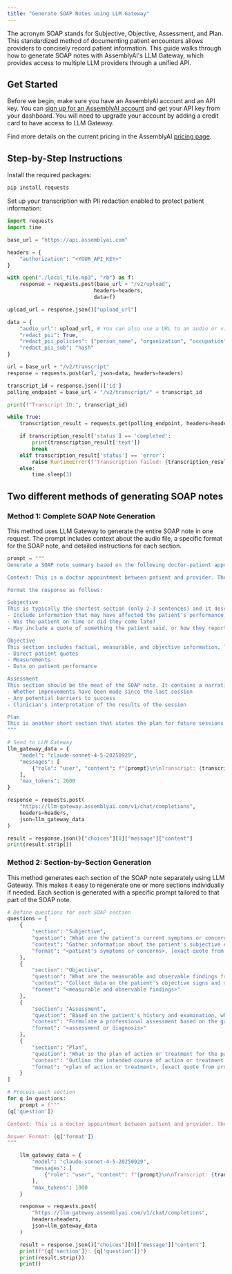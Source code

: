 ```yaml
---
title: "Generate SOAP Notes using LLM Gateway"
---
```


The acronym SOAP stands for Subjective, Objective, Assessment, and Plan. This standardized method of documenting patient encounters allows providers to concisely record patient information. This guide walks through how to generate SOAP notes with AssemblyAI's LLM Gateway, which provides access to multiple LLM providers through a unified API.

## Get Started

Before we begin, make sure you have an AssemblyAI account and an API key. You can [sign up for an AssemblyAI account](https://www.assemblyai.com/app) and get your API key from your dashboard. You will need to upgrade your account by adding a credit card to have access to LLM Gateway.

Find more details on the current pricing in the AssemblyAI [pricing page](https://www.assemblyai.com/pricing).

## Step-by-Step Instructions

Install the required packages:

```bash
pip install requests
```

Set up your transcription with PII redaction enabled to protect patient information:

```python
import requests
import time

base_url = "https://api.assemblyai.com"

headers = {
    "authorization": "<YOUR_API_KEY>"
}

with open("./local_file.mp3", "rb") as f:
    response = requests.post(base_url + "/v2/upload",
                            headers=headers,
                            data=f)

upload_url = response.json()["upload_url"]

data = {
    "audio_url": upload_url, # You can also use a URL to an audio or video file on the web
    "redact_pii": True,
    "redact_pii_policies": ["person_name", "organization", "occupation"],
    "redact_pii_sub": "hash"
}

url = base_url + "/v2/transcript"
response = requests.post(url, json=data, headers=headers)

transcript_id = response.json()['id']
polling_endpoint = base_url + "/v2/transcript/" + transcript_id

print(f"Transcript ID:", transcript_id)

while True:
    transcription_result = requests.get(polling_endpoint, headers=headers).json()

    if transcription_result['status'] == 'completed':
        print(transcription_result['text'])
        break
    elif transcription_result['status'] == 'error':
        raise RuntimeError(f"Transcription failed: {transcription_result['error']}")
    else:
        time.sleep(3)
```

## Two different methods of generating SOAP notes

### Method 1: Complete SOAP Note Generation

This method uses LLM Gateway to generate the entire SOAP note in one request. The prompt includes context about the audio file, a specific format for the SOAP note, and detailed instructions for each section.

```python
prompt = """
Generate a SOAP note summary based on the following doctor-patient appointment transcript.

Context: This is a doctor appointment between patient and provider. The personal identification information has been redacted.

Format the response as follows:

Subjective
This is typically the shortest section (only 2-3 sentences) and it describes the patient's affect, as the professional sees it. This information is all subjective (it isn't measureable).
- Include information that may have affected the patient's performance, such as if they were sick, tired, attentive, distractible, etc.
- Was the patient on time or did they come late?
- May include a quote of something the patient said, or how they reported feeling

Objective
This section includes factual, measurable, and objective information. This may include:
- Direct patient quotes
- Measurements
- Data on patient performance

Assessment
This section should be the meat of the SOAP note. It contains a narrative of what actually happened during the session. There may be information regarding:
- Whether improvements have been made since the last session
- Any potential barriers to success
- Clinician's interpretation of the results of the session

Plan
This is another short section that states the plan for future sessions. In most settings, this section may be bulleted
"""

# Send to LLM Gateway
llm_gateway_data = {
    "model": "claude-sonnet-4-5-20250929",
    "messages": [
        {"role": "user", "content": f"{prompt}\n\nTranscript: {transcription_result['text']}"}
    ],
    "max_tokens": 2000
}

response = requests.post(
    "https://llm-gateway.assemblyai.com/v1/chat/completions",
    headers=headers,
    json=llm_gateway_data
)

result = response.json()["choices"][0]["message"]["content"]
print(result.strip())
```

### Method 2: Section-by-Section Generation

This method generates each section of the SOAP note separately using LLM Gateway. This makes it easy to regenerate one or more sections individually if needed. Each section is generated with a specific prompt tailored to that part of the SOAP note.

```python
# Define questions for each SOAP section
questions = [
    {
        "section": "Subjective",
        "question": "What are the patient's current symptoms or concerns?",
        "context": "Gather information about the patient's subjective experience. Example: The patient reports experiencing persistent headaches and dizziness.",
        "format": "<patient's symptoms or concerns>, [exact quote from patient]"
    },
    {
        "section": "Objective",
        "question": "What are the measurable and observable findings from the examination?",
        "context": "Collect data on the patient's objective signs and measurements. Example: The examination reveals an elevated body temperature and increased heart rate.",
        "format": "<measurable and observable findings>"
    },
    {
        "section": "Assessment",
        "question": "Based on the patient's history and examination, what is your assessment or diagnosis?",
        "context": "Formulate a professional assessment based on the gathered information. Example: Based on the patient's symptoms, examination, and medical history, the preliminary diagnosis is migraine.",
        "format": "<assessment or diagnosis>"
    },
    {
        "section": "Plan",
        "question": "What is the plan of action or treatment for the patient?",
        "context": "Outline the intended course of action or treatment. Example: The treatment plan includes prescribing medication, recommending rest, and scheduling a follow-up appointment in two weeks.",
        "format": "<plan of action or treatment>, [exact quote from provider]"
    }
]

# Process each section
for q in questions:
    prompt = f"""
{q['question']}

Context: This is a doctor appointment between patient and provider. The personal identification information has been redacted. {q['context']}

Answer Format: {q['format']}
"""

    llm_gateway_data = {
        "model": "claude-sonnet-4-5-20250929",
        "messages": [
            {"role": "user", "content": f"{prompt}\n\nTranscript: {transcription_result['text']}"}
        ],
        "max_tokens": 1000
    }

    response = requests.post(
        "https://llm-gateway.assemblyai.com/v1/chat/completions",
        headers=headers,
        json=llm_gateway_data
    )

    result = response.json()["choices"][0]["message"]["content"]
    print(f"{q['section']}: {q['question']}")
    print(result.strip())
    print()
```
